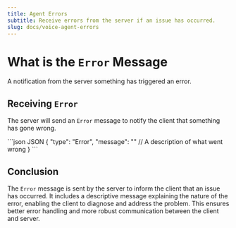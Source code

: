 ```yaml
---
title: Agent Errors
subtitle: Receive errors from the server if an issue has occurred.
slug: docs/voice-agent-errors
---
```



<Markdown src="../snippets/voice-agent.mdx" />

# What is the `Error` Message

A notification from the server something has triggered an error.

## Receiving `Error`

The server will send an `Error` message to notify the client that something has gone wrong.

<CodeGroup>
  ```json JSON
  {
    "type": "Error",
    "message": "" // A description of what went wrong
  }
  ```
</CodeGroup>

## Conclusion

The `Error` message is sent by the server to inform the client that an issue has occurred. It includes a descriptive message explaining the nature of the error, enabling the client to diagnose and address the problem. This ensures better error handling and more robust communication between the client and server.
